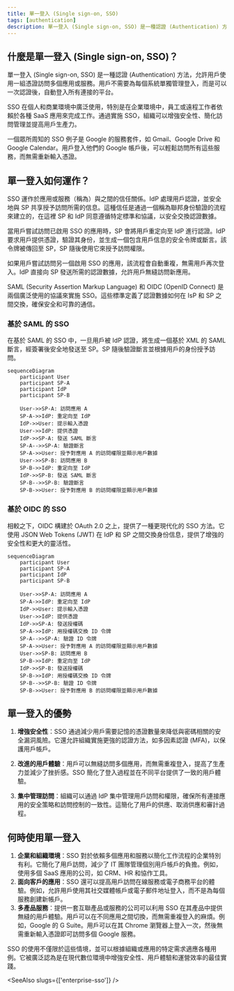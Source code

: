 ```yaml
---
title: 單一登入 (Single sign-on, SSO)
tags: [authentication]
description: 單一登入 (Single sign-on, SSO) 是一種認證 (Authentication) 方法，允許用戶使用一組憑證訪問多個系統。作為身份和存取管理系統 (identity and access management, IAM) 的關鍵組成部分，SSO 在現代雲端應用和服務中廣泛使用，簡化用戶訪問並提升安全性。
---
```


## 什麼是單一登入 (Single sign-on, SSO)？

單一登入 (Single sign-on, SSO) 是一種認證 (Authentication) 方法，允許用戶使用一組憑證訪問多個應用或服務。用戶不需要為每個系統單獨管理登入，而是可以一次認證後，自動登入所有連接的平台。

SSO 在個人和商業環境中廣泛使用，特別是在企業環境中，員工或遠程工作者依賴於各種 SaaS 應用來完成工作。通過實施 SSO，組織可以增強安全性、簡化訪問管理並提高用戶生產力。

一個眾所周知的 SSO 例子是 Google 的服務套件，如 Gmail、Google Drive 和 Google Calendar。用戶登入他們的 Google 帳戶後，可以輕鬆訪問所有這些服務，而無需重新輸入憑證。

## 單一登入如何運作？

SSO 運作於應用或服務（稱為<Ref slug="service-provider" />）與<Ref slug="identity-provider" />之間的信任關係。IdP 處理用戶認證，並安全地與 SP 共享授予訪問所需的信息。這種信任是通過一個稱為聯邦身份驗證的流程來建立的，在這裡 SP 和 IdP 同意遵循特定標準和協議，以安全交換認證數據。

當用戶嘗試訪問已啟用 SSO 的應用時，SP 會將用戶重定向至 IdP 進行認證。IdP 要求用戶提供憑證，驗證其身份，並生成一個包含用戶信息的安全令牌或斷言。該令牌被傳回至 SP，SP 隨後使用它來授予訪問權限。

如果用戶嘗試訪問另一個啟用 SSO 的應用，該流程會自動重複，無需用戶再次登入。IdP 直接向 SP 發送所需的認證數據，允許用戶無縫訪問新應用。

SAML (Security Assertion Markup Language) 和 OIDC (OpenID Connect) 是兩個廣泛使用的協議來實施 SSO。這些標準定義了認證數據如何在 IsP 和 SP 之間交換，確保安全和可靠的通信。

### 基於 SAML 的 SSO

在基於 SAML 的 SSO 中，一旦用戶被 IdP 認證，將生成一個基於 XML 的 SAML 斷言，經簽署後安全地發送至 SP。SP 隨後驗證斷言並根據用戶的身份授予訪問。

```mermaid
sequenceDiagram
    participant User
    participant SP-A
    participant IdP
    participant SP-B

    User->>SP-A: 訪問應用 A
    SP-A->>IdP: 重定向至 IdP
    IdP->>User: 提示輸入憑證
    User->>IdP: 提供憑證
    IdP->>SP-A: 發送 SAML 斷言
    SP-A-->>SP-A: 驗證斷言
    SP-A->>User: 授予對應用 A 的訪問權限並顯示用戶數據
    User->>SP-B: 訪問應用 B
    SP-B->>IdP: 重定向至 IdP
    IdP->>SP-B: 發送 SAML 斷言
    SP-B-->>SP-B: 驗證斷言
    SP-B->>User: 授予對應用 B 的訪問權限並顯示用戶數據
```

### 基於 OIDC 的 SSO

相較之下，OIDC 構建於 OAuth 2.0 之上，提供了一種更現代化的 SSO 方法。它使用 JSON Web Tokens (JWT) 在 IdP 和 SP 之間交換身份信息，提供了增強的安全性和更大的靈活性。

```mermaid
sequenceDiagram
    participant User
    participant SP-A
    participant IdP
    participant SP-B

    User->>SP-A: 訪問應用 A
    SP-A->>IdP: 重定向至 IdP
    IdP->>User: 提示輸入憑證
    User->>IdP: 提供憑證
    IdP->>SP-A: 發送授權碼
    SP-A->>IdP: 用授權碼交換 ID 令牌
    SP-A-->>SP-A: 驗證 ID 令牌
    SP-A->>User: 授予對應用 A 的訪問權限並顯示用戶數據
    User->>SP-B: 訪問應用 B
    SP-B->>IdP: 重定向至 IdP
    IdP->>SP-B: 發送授權碼
    SP-B->>IdP: 用授權碼交換 ID 令牌
    SP-B-->>SP-B: 驗證 ID 令牌
    SP-B->>User: 授予對應用 B 的訪問權限並顯示用戶數據
```

## 單一登入的優勢

1. **增強安全性**：SSO 通過減少用戶需要記憶的憑證數量來降低與密碼相關的安全漏洞風險。它還允許組織實施更強的認證方法，如多因素認證 (MFA)，以保護用戶帳戶。

2. **改進的用戶體驗**：用戶可以無縫訪問多個應用，而無需重複登入，提高了生產力並減少了挫折感。SSO 簡化了登入過程並在不同平台提供了一致的用戶體驗。

3. **集中管理訪問**：組織可以通過 IdP 集中管理用戶訪問和權限，確保所有連接應用的安全策略和訪問控制的一致性。這簡化了用戶的供應、取消供應和審計過程。

## 何時使用單一登入

1. **企業和組織環境**：SSO 對於依賴多個應用和服務以簡化工作流程的企業特別有利。它簡化了用戶訪問，減少了 IT 團隊管理個別用戶帳戶的負擔。例如，使用多個 SaaS 應用的公司，如 CRM、HR 和協作工具。
2. **面向客戶的應用**：SSO 還可以提高用戶訪問在線服務或電子商務平台的體驗。例如，允許用戶使用其社交媒體帳戶或電子郵件地址登入，而不是為每個服務創建新帳戶。
3. **多產品服務**：提供一套互聯產品或服務的公司可以利用 SSO 在其產品中提供無縫的用戶體驗。用戶可以在不同應用之間切換，而無需重複登入的麻煩。例如，Google 的 G Suite。用戶可以在其 Chrome 瀏覽器上登入一次，然後無需重新輸入憑證即可訪問多個 Google 服務。

SSO 的使用不僅限於這些情境，並可以根據組織或應用的特定需求適應各種用例。它被廣泛認為是在現代數位環境中增強安全性、用戶體驗和運營效率的最佳實踐。

<SeeAlso slugs={['enterprise-sso']} />